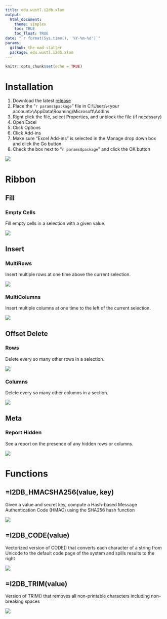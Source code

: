 ```yaml
---
title: edu.wustl.i2db.xlam
output:
  html_document:
    theme: simplex
    toc: TRUE
    toc_float: TRUE
date: "`r format(Sys.time(), '%Y-%m-%d')`"
params:
  github: the-mad-statter
  package: edu.wustl.i2db.xlam
---
```


```r
knitr::opts_chunk$set(echo = TRUE)
```

# Installation
  
1. Download the latest [release](https://github.com/`r params$github`/`r params$package`/releases)
2. Place the "`r params$package`" file in C:\\Users\\&lt;your account&gt;\\AppData\\Roaming\\Microsoft\\AddIns
3. Right click the file, select Properties, and unblock the file (if necessary)
4. Open Excel
5. Click Options
6. Click Add-ins
7. Make sure "Excel Add-ins" is selected in the Manage drop down box and click the Go button
8. Check the box next to "`r params$package`" and click the OK button

![](img/install.gif)

# Ribbon

## Fill

### Empty Cells

Fill empty cells in a selection with a given value.

![](img/fill-empty_cells.gif)

## Insert

### MultiRows

Insert multiple rows at one time above the current selection.

![](img/insert-multirows.gif)

### MultiColumns

Insert multiple columns at one time to the left of the current selection.

![](img/insert-multicolumns.gif)

## Offset Delete

### Rows

Delete every so many other rows in a selection.

![](img/offset_delete-rows.gif)

### Columns

Delete every so many other columns in a section.

![](img/offset_delete-columns.gif)

## Meta

### Report Hidden

See a report on the presence of any hidden rows or columns.

![](img/meta-report_hidden.gif)

# Functions

## =I2DB_HMACSHA256(value, key)

Given a value and secret key, compute a Hash-based Message Authentication Code (HMAC) using the SHA256 hash function

![](img/function-i2db_hmacsha256.gif)

## =I2DB_CODE(value)

Vectorized version of CODE() that converts each character of a string from Unicode to the default code page of the system and spills results to the right

![](img/function-i2db_code.gif)

## =I2DB_TRIM(value)

Version of TRIM() that removes all non-printable characters including non-breaking spaces

![](img/function-i2db_trim.gif)
